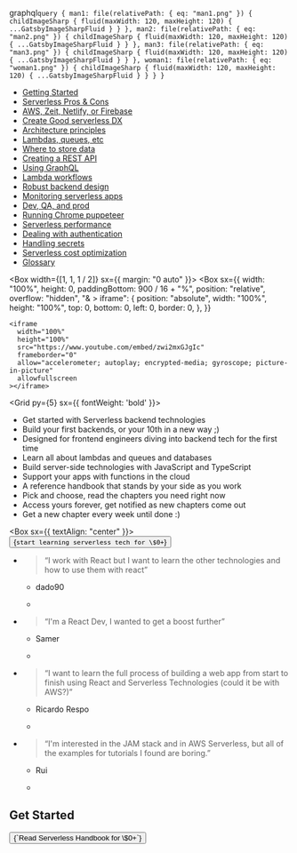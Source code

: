 
  graphql`
    query {
      man1: file(relativePath: { eq: "man1.png" }) {
        childImageSharp {
          fluid(maxWidth: 120, maxHeight: 120) {
            ...GatsbyImageSharpFluid
          }
        }
      },
      man2: file(relativePath: { eq: "man2.png" }) {
        childImageSharp {
          fluid(maxWidth: 120, maxHeight: 120) {
            ...GatsbyImageSharpFluid
          }
        }
      },
      man3: file(relativePath: { eq: "man3.png" }) {
        childImageSharp {
          fluid(maxWidth: 120, maxHeight: 120) {
            ...GatsbyImageSharpFluid
          }
        }
      },
      woman1: file(relativePath: { eq: "woman1.png" }) {
        childImageSharp {
          fluid(maxWidth: 120, maxHeight: 120) {
            ...GatsbyImageSharpFluid
          }
        }
      }
    }
  `

<Banner>

<HomeTitle />

<Box my='auto' />
<NavGrid>

- [Getting Started](/getting-started)
- [Serverless Pros & Cons](/serverless-pros-cons)
- [AWS, Zeit, Netlify, or Firebase](/serverless-flavors)
- [Create Good serverless DX](/serverless-dx)
- [Architecture principles](/serverless-architecture-principles)
- [Lambdas, queues, etc](/serverless-elements)
- [Where to store data](/databases)
- [Creating a REST API](/serverless-rest-api)
- [Using GraphQL](/serverless-graphql)
- [Lambda workflows](/lambda-workflows)
- [Robust backend design](/robust-backend-design)
- [Monitoring serverless apps](/serverless-monitoring)
- [Dev, QA, and prod](/dev-qa-prod)
- [Running Chrome puppeteer](/chrome-puppeteer)
- [Serverless performance](/serverless-performance)
- [Dealing with authentication](/serverless-authentication)
- [Handling secrets](/handling-secrets)
- [Serverless cost optimization](/serverless-cost)
- [Glossary](/glossary)

</NavGrid>
</Banner>

<Container py={5}>

<Box width={[1, 1, 1 / 2]} sx={{ margin: "0 auto" }}>
  <Box
    sx={{
      width: "100%",
      height: 0,
      paddingBottom: 900 / 16 + "%",
      position: "relative",
      overflow: "hidden",
      "& > iframe": {
        position: "absolute",
        width: "100%",
        height: "100%",
        top: 0,
        bottom: 0,
        left: 0,
        border: 0,
      },
    }}
  >
    <iframe
      width="100%"
      height="100%"
      src="https://www.youtube.com/embed/zwi2mxGJgIc"
      frameborder="0"
      allow="accelerometer; autoplay; encrypted-media; gyroscope; picture-in-picture"
      allowfullscreen
    ></iframe>
  </Box>
</Box>

<Grid py={5} sx={{ fontWeight: 'bold' }}>

- Get started with Serverless backend technologies
- Build your first backends, or your 10th in a new way ;)
- Designed for frontend engineers diving into backend tech for the first time
- Learn all about lambdas and queues and databases
- Build server-side technologies with JavaScript and TypeScript
- Support your apps with functions in the cloud
- A reference handbook that stands by your side as you work
- Pick and choose, read the chapters you need right now
- Access yours forever, get notified as new chapters come out
- Get a new chapter every week until done :)

</Grid>

<Box sx={{ textAlign: "center" }}>
  <GumroadButton>
    <Button as="a" variant="big" href="https://gum.co/qdNn?wanted=true">
      {`start learning serverless tech for \$0+`}
    </Button>
  </GumroadButton>
</Box>

<Grid width={448} py={5}>

- > “I work with React but I want to learn the other technologies and how to use them with react”

  - dado90

  - <Avatar img={props.data.man1.childImageSharp.fluid.src} />

- > “I'm a React Dev, I wanted to get a boost further”

  - Samer

  - <Avatar img={props.data.woman1.childImageSharp.fluid.src} />

- > “I want to learn the full process of building a web app from start to finish using React and Serverless Technologies (could it be with AWS?)”

  - Ricardo Respo

  - <Avatar img={props.data.man2.childImageSharp.fluid.src} />

- > “I'm interested in the JAM stack and in AWS Serverless, but all of the examples for tutorials I found are boring.”

  - Rui

  - <Avatar img={props.data.man3.childImageSharp.fluid.src} />

</Grid>

## Get Started

<GumroadButton>
  <Button as="a" variant="big" href="https://gum.co/qdNn?wanted=true">
    {`Read Serverless Handbook for \$0+`}
  </Button>
</GumroadButton>

</Container>
